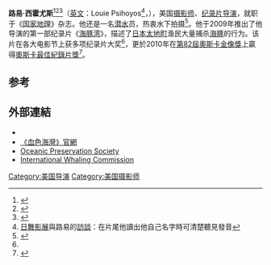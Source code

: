 {{noteTA
|T=zh-hans:路易·西霍尤斯;zh-hk:路易·沙凱約斯;zh-tw:路易·賽侯尤斯;
|G1=Movie
|1=zh-hans:西霍尤斯;zh-hk:沙凱約斯;zh-tw:賽侯尤斯;}}

'''路易·西霍尤斯'''<ref>{{cite news |url=http://dailynews.sina.com/gb/ent/film/sinacn/20100309/23421254107.html |title=海豚湾海豚殇 屠杀停止才算真得奥斯卡 |work=《[[成都晚报|成都晚报]]》 |author=陈玲莉 |date=2010-03-09 |accessdate=2010-03-12 |archive-date=2016-03-04 |archive-url=https://web.archive.org/web/20160304131647/http://dailynews.sina.com/gb/ent/film/sinacn/20100309/23421254107.html |dead-url=no }}</ref><ref>{{cite web |url=http://b.tvb.com/whatsnew/pearl/editors-choice/2010/03/05/oscars-2010-winnners/ |title=Oscars 2010 Winnners |access-date=2010-03-12 |archive-date=2016-03-04 |archive-url=https://web.archive.org/web/20160304194500/http://b.tvb.com/whatsnew/pearl/editors-choice/2010/03/05/oscars-2010-winnners/ |dead-url=no }}</ref><ref>{{cite news |url=http://iservice.libertytimes.com.tw/liveNews/news.php?no=339407&type=影劇 |title=奧斯卡最佳紀錄片《血色海灣》　5月7日上映 |work=《[[自由電子報|自由電子報]]》 |date=2010-03-09 |deadurl=yes |archiveurl=https://web.archive.org/web/20131112174735/http://iservice.libertytimes.com.tw/liveNews/news.php?no=339407&type=%E5%BD%B1%E5%8A%87 |archivedate=2013-11-12 }}</ref>（[[英文|英文]]：Louie Psihoyos<ref>[[日舞影展|日舞影展]]與路易的[http://link.brightcove.com/services/link/bcpid4659298001/bclid5253611001/bctid6553788001 訪談]{{dead link|date=2018年4月 |bot=InternetArchiveBot |fix-attempted=yes }}：在片尾他讀出他自己名字時可清楚聽見發音</ref>，{{bd|1957年}}），美国[[摄影师|摄影师]]、[[纪录片|纪录片]][[导演|导演]]，就职于《[[国家地理|国家地理]]》杂志。他还是一名[[潜水|潜水]]员，热衷水下拍摄<ref name="1926cn">{{cite web|url=http://www.1926cn.com/content/People/content_81.shtml|title=路易·西霍尤斯（Louie Psihoyos）|publisher=良友|accessdate=2010-02-09}}{{dead link|date=2018年4月 |bot=InternetArchiveBot |fix-attempted=yes }}</ref>。他于2009年推出了他导演的第一部纪录片《[[海豚湾|海豚湾]]》，描述了[[日本|日本]][[太地町|太地町]]渔民大量捕杀[[海豚|海豚]]的行为。该片在各大电影节上获多项纪录片大奖<ref name="1926cn" />，更於2010年在[[第82屆奧斯卡金像獎|第82屆]][[奧斯卡金像獎|奧斯卡金像獎]]上贏得[[奧斯卡最佳紀錄片獎|奧斯卡最佳紀錄片獎]]<ref>{{cite web |url=http://oscar.go.com/nominations/nominees?cid=10_oscars_landingCallout_nominations&cid=10_oscars_rightrail_nominations#category_documentary-feature |title=Oscars.com Nominations Nominees |access-date=2010-03-12 |archive-date=2010-12-20 |archive-url=https://web.archive.org/web/20101220125841/http://oscar.go.com/nominations/nominees?cid=10_oscars_landingCallout_nominations&cid=10_oscars_rightrail_nominations#category_documentary-feature |dead-url=no }}</ref>。

==参考==
{{reflist}}

==外部連結==
* {{official|http://www.psihoyos.com/}}
* [http://www.thecovemovie.com/ 《血色海灣》官網] {{Wayback|url=http://www.thecovemovie.com/ |date=20081214115740 }}
* [http://www.opsociety.org/ Oceanic Preservation Society] {{Wayback|url=http://www.opsociety.org/ |date=20210516220939 }}
* [https://web.archive.org/web/20110208193224/http://www.iwcoffice.org/ International Whaling Commission]

{{美國人小作品}}

{{DEFAULTSORT:Psihoyos, Louie}}
[[Category:美国导演|Category:美国导演]]
[[Category:美国摄影师|Category:美国摄影师]]
